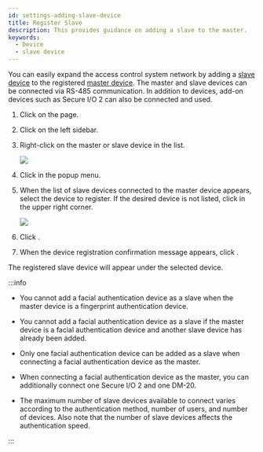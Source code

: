 ```yaml
---
id: settings-adding-slave-device
title: Register Slave
description: This provides guidance on adding a slave to the master.
keywords:
  - Device
  - slave device
---
```


You can easily expand the access control system network by adding a [slave device](../../reference/glossary#slave_device) to the registered [master device](../../reference/glossary#master_device). The master and slave devices can be connected via RS-485 communication. In addition to devices, add-on devices such as Secure I/O 2 can also be connected and used.

1. Click <Cmd sid='shell.header.setting' /> on the <Cmd sid='shell.header.launcher' /> page.

2. Click <Cmd sid='setting.menu.device.root' /> on the left sidebar.

3. Right-click on the master or slave device in the <Cmd sid='menu.device.allDeviceGroups' product='2' /> list.

   <Image src='/img/biostarx-setting-device-adding-slave-device.png' />

4. Click <Cmd sid='device.menu.searchSlaveDevice' product='2' /> in the popup menu.

5. When the list of slave devices connected to the master device appears, select the device to register. If the desired device is not listed, click <Cmd sid='button.search' product='2' /> in the upper right corner.

   <Image src='/img/biostarx-setting-device-adding-slave-list.png' />

6. Click <Cmd sid='button.add' product='2' />.

7. When the device registration confirmation message appears, click <Cmd sid='button.apply' product='2' />.

The registered slave device will appear under the selected device.

:::info

* You cannot add a facial authentication device as a slave when the master device is a fingerprint authentication device.

* You cannot add a facial authentication device as a slave if the master device is a facial authentication device and another slave device has already been added.

* Only one facial authentication device can be added as a slave when connecting a facial authentication device as the master.

* When connecting a facial authentication device as the master, you can additionally connect one Secure I/O 2 and one DM-20.

* The maximum number of slave devices available to connect varies according to the authentication method, number of users, and number of devices. Also note that the number of slave devices affects the authentication speed.

:::
